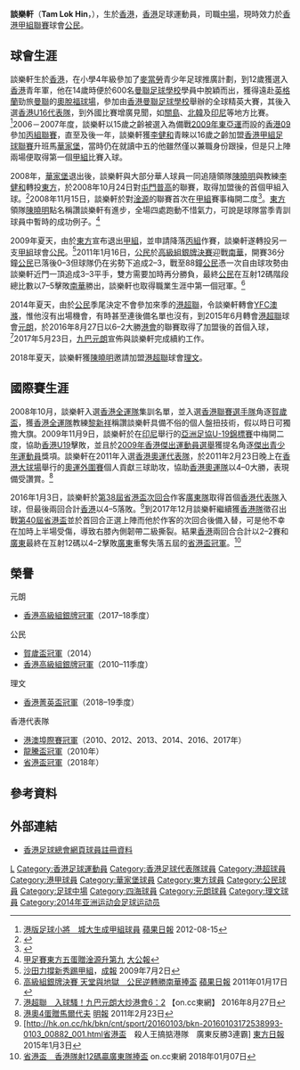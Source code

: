 {{Infobox football biography
| name        = 談樂軒 <br> Tam Lok Hin
| image       = Tam Lok Hin.JPG
| fullname    = 談樂軒
| nickname    = 𡃁仔
| birth_date  = {{birth date and age|1991|1|12}}
| birth_place = {{HKG-1959}}
| height      = {{height|m=1.75}}
| position    = [[右中場|右中場]]、[[防守中場|防守中場]]
| currentclub = [[公民足球隊|公民]]
| clubnumber  = -
| youthyears  = 2006–2007
| youthclubs  = [[香港09|香港09]] 
| years1 = 2007–2008
| clubs1 = [[華家堡足球會|華家堡]]
| caps1  = 1
| goals1 = 0
| years2 = 2008–2009
| clubs2 = [[東方足球隊|東方]]
| caps2  = 13
| goals2 = 3
| years3 =  2009–2014
| clubs3 = [[公民足球隊|公民]]
| caps3  = 36
| goals3 = 3
| years4 = 2014–2015
| clubs4 = [[YFC澳滌|YFC澳滌]]
| caps4  = 11
| goals4 = 0
| years5 = 2015–2018
| clubs5 = [[元朗足球會|陽光元朗]]
| caps5  = 59
| goals5 = 1
| years6 = 2018–2021
| clubs6 = [[理文足球會|理文]]
| caps6  = 33
| goals6 = 0
| years7= 2021–
| clubs7= [[公民足球隊|公民]]
| caps7 = 0
| goals7 = 0

| nationalyears1 = 2008–2010
| nationalteam1  = [[香港20歲以下足球代表隊|香港U19]]  
| nationalcaps1  = 4
| nationalgoals1 = 4
| nationalyears2 = 2011–2014
| nationalteam2  = [[香港奧運足球代表隊|香港U23]]  
| nationalcaps2  = 12
| nationalgoals2 = 2
| nationalyears3 = 2010–
| nationalteam3  = [[香港足球代表隊|香港]]  
| nationalcaps3  = 0
| nationalgoals3 = 0
| pcupdate = 
| ntupdate = 
}}

'''談樂軒'''（'''Tam Lok Hin'''，{{bd|1991年|1月12日|catIdx=T}}），生於[[香港|香港]]，[[香港|香港]]足球運動員，司職[[中場|中場]]，現時效力於[[香港甲組聯賽|香港甲組聯賽]]球會[[公民足球隊|公民]]。

==球會生涯==
談樂軒生於[[香港|香港]]，在小學4年級參加了[[麥當勞|麥當勞]]青少年足球推廣計劃，到12歲獲選入[[香港|香港]]青年軍，他在14歲時便於600名[[曼聯|曼聯足球學校]]學員中脫穎而出，獲得遠赴[[英格蘭|英格蘭]]勁旅[[曼聯|曼聯]]的[[奧脫福球場|奧脫福球場]]，參加由[[曼聯|香港曼聯足球學校]]舉辦的全球精英大賽，其後入選[[香港17歲以下足球代表隊|香港U16代表隊]]，到外國比賽增廣見聞，如[[關島|關島]]、[[北韓|北韓]]及[[印尼|印尼]]等地方比賽。<ref>[http://hk.apple.nextmedia.com/nextplus/%E5%91%A8%E5%88%8A%E9%9D%92%E9%9B%B2%E8%B7%AF/article/20120815/2_16599563/%E6%B8%AF%E7%89%88%E8%B6%B3%E7%90%83%E5%B0%8F%E5%B0%87-%E5%9F%8E%E5%A4%A7%E7%94%9F%E6%88%90%E7%94%B2%E7%B5%84%E7%90%83%E5%93%A1 港版足球小將　城大生成甲組球員] {{Wayback|url=http://hk.apple.nextmedia.com/nextplus/%E5%91%A8%E5%88%8A%E9%9D%92%E9%9B%B2%E8%B7%AF/article/20120815/2_16599563/%E6%B8%AF%E7%89%88%E8%B6%B3%E7%90%83%E5%B0%8F%E5%B0%87-%E5%9F%8E%E5%A4%A7%E7%94%9F%E6%88%90%E7%94%B2%E7%B5%84%E7%90%83%E5%93%A1 |date=20170929145439 }} [[蘋果日報|蘋果日報]] 2012-08-15</ref>2006－2007年度，談樂軒以15歲之齡被選入為備戰[[2009年東亞運動會足球比賽|2009年東亞運]]而設的[[香港09|香港09]]參加[[香港丙組(地區)足球聯賽|丙組聯賽]]，直至及後一年，談樂軒獲[[李健和|李健和]]青睞以16歲之齡加盟[[香港甲組足球聯賽|香港甲組足球聯賽]]升班馬[[華家堡足球會|華家堡]]，當時仍在就讀中五的他雖然僅以兼職身份跟操，但是只上陣兩場便取得第一個[[香港甲組足球聯賽|甲組]]比賽入球。

2008年，[[華家堡足球會|華家堡]]退出後，談樂軒與大部分華人球員一同追隨領隊[[陳曉明|陳曉明]]與教練[[李健和|李健和]]轉投[[東方足球隊|東方]]，於2008年10月24日對[[屯門普高|屯門普高]]的聯賽，取得加盟後的首個甲組入球。<ref>{{Cite web |url=http://www.hkfa.com/zh-hk/match_result.php?match_date=2008-10-24&match_id=4092 |title=足球總會網頁屯門普高對東方賽後報告 |access-date=2009-02-13 |archive-date=2012-10-21 |archive-url=https://web.archive.org/web/20121021120246/http://www.hkfa.com/zh-hk/match_result.php?match_date=2008-10-24&match_id=4092 |dead-url=no }}</ref>2008年11月15日，談樂軒於對[[淦源|淦源]]的聯賽首次在[[香港甲組足球聯賽|甲組]]賽事梅開二度<ref>{{Cite web |url=http://www.hkfa.com/zh-hk/match_result.php?match_date=2008-11-15&match_id=4111 |title=足球總會網頁東方對淦源賽後報告 |access-date=2009-02-13 |archive-date=2012-10-21 |archive-url=https://web.archive.org/web/20121021144506/http://www.hkfa.com/zh-hk/match_result.php?match_date=2008-11-15&match_id=4111 |dead-url=no }}</ref>。[[東方足球隊|東方]]領隊[[陳曉明|陳曉明]]點名稱讚談樂軒有進步，全場四處跑動不惜氣力，可說是球隊當季青訓球員中暫時的成功例子。<ref>[http://www.takungpao.com.hk/inc/photo/photo_cont.asp?id=347949&nid=990986&cid=864 甲足賽東方五蛋贈淦源升第九]{{dead link|date=2018年4月 |bot=InternetArchiveBot |fix-attempted=yes }} [[大公報|大公報]]</ref>

2009年夏天，由於[[東方足球隊|東方]]宣布退出[[香港甲組足球聯賽|甲組]]，並申請降落[[香港丙組足球聯賽|丙組]]作賽，談樂軒遂轉投另一支[[香港甲組足球聯賽|甲組]]球會[[公民足球隊|公民]]。<ref>[http://www.singpao.com/NewsArticle.aspx?NewsID=30315&Lang=tc 沙田力撐新秀踢甲組]{{dead link|date=2018年4月 |bot=InternetArchiveBot |fix-attempted=yes }}，[[成報|成報]] 2009年7月2日</ref>2011年1月16日，[[公民足球隊|公民]]於[[香港高級組銀牌|高級組銀牌決賽]]迎戰[[南華足球隊|南華]]，開賽36分鐘[[公民足球隊|公民]]已落後0–3但球隊仍在劣勢下追成2–3，戰至88鐘[[公民足球隊|公民]]憑一次自由球攻勢由談樂軒近門一頂追成3–3平手，雙方需要加時再分勝負，最終[[公民足球隊|公民]]在互射12碼階段總比數以7–5擊敗[[南華足球隊|南華]]勝出，談樂軒也取得職業生涯中第一個冠軍。<ref>[http://hk.apple.nextmedia.com/sports/art/20110117/14877054 高級組銀牌決賽 天堂與地獄　公民逆轉勝南華捧盃] {{Wayback|url=http://hk.apple.nextmedia.com/sports/art/20110117/14877054 |date=20170821171930 }} [[蘋果日報|蘋果日報]] 2011年01月17日</ref>

2014年夏天，由於[[公民足球隊|公民]]季尾決定不會參加來季的[[港超聯|港超聯]]，令談樂軒轉會[[YFC澳滌|YFC澳滌]]，惟他沒有出場機會，有時甚至連後備名單也沒有，到2015年6月轉會[[港超聯|港超聯]]球會[[元朗足球會|元朗]]，於2016年8月27日以6–2大勝[[香港足球會|港會]]的聯賽取得了加盟後的首個入球，<ref>[http://hk.on.cc/hk/bkn/cnt/sport/20160827/bkn-20160827192307286-0827_00882_001.html 港超聯　入球騷！九巴元朗大炒港會6：2] {{Wayback|url=http://hk.on.cc/hk/bkn/cnt/sport/20160827/bkn-20160827192307286-0827_00882_001.html |date=20160830141849 }} 【on.cc東網】 2016年8月27日</ref>2017年5月23日，[[元朗足球會|九巴元朗]]宣佈與談樂軒完成續約工作。

2018年夏天，談樂軒獲[[陳曉明|陳曉明]]邀請加盟[[港超聯|港超聯]]球會[[理文足球會|理文]]。

==國際賽生涯==
2008年10月，談樂軒入選[[香港20歲以下足球代表隊|香港全運隊]]集訓名單，並入選[[香港聯賽選手隊|香港聯賽選手隊]]角逐[[賀歲盃足球賽|賀歲盃]]，獲[[香港20歲以下足球代表隊|香港全運隊]]教練[[黎新祥|黎新祥]]稱讚談樂軒具備不俗的個人盤扭技術，假以時日可獨擔大旗。2009年11月9日，談樂軒於在[[印尼|印尼]]舉行的[[亞足聯U19青年錦標賽|亞洲足協U-19錦標賽]]中梅開二度，協助[[香港20歲以下足球代表隊|香港U19]]擊敗{{link-en|新加坡U19|Singapore national under-19 football team}}，並且於[[香港傑出運動員|2009年香港傑出運動員選舉]]獲提名角逐[[香港傑出運動員|傑出青少年運動員]]獎項。談樂軒在2011年入選[[香港奧運足球代表隊|香港奧運代表隊]]，於2011年2月23日晚上在[[香港大球場|香港大球場]]舉行的[[2012年夏季奧林匹克運動會足球比賽|奧運外圍賽]]個人貢獻三球助攻，協助[[香港奧運足球代表隊|香港奧運隊]]以4–0大勝{{link-en|马尔代夫国家U23足球队|Maldives national under-23 football team|馬爾代夫}}，表現備受讚賞。<ref>[http://hk.sports.yahoo.com/article/local/1066462.html 港奧4蛋贈馬爾代夫] {{Wayback|url=http://hk.sports.yahoo.com/article/local/1066462.html |date=20110302004841 }} [[明報|明報]] 2011年2月23日</ref>

2016年1月3日，談樂軒於[[第38屆省港盃|第38屆省港盃次回合]]作客[[省港盃|廣東隊]]取得首個[[香港足球代表隊|香港代表隊]]入球，但最後兩回合計[[香港足球代表隊|香港]]以4–5落敗。<ref>[http://hk.on.cc/hk/bkn/cnt/sport/20160103/bkn-20160103172538993-0103_00882_001.html省港盃　殺人王搞掂港隊　廣東反勝3連霸] {{Wayback|url=http://hk.on.cc/hk/bkn/cnt/sport/20160103/bkn-20160103172538993-0103_00882_001.html%E7%9C%81%E6%B8%AF%E7%9B%83 |date=20190722171335 }} [[東方日報|東方日報]] 2015年1月3日</ref>到2017年12月談樂軒繼續獲[[香港足球代表隊|香港隊]]徵召出戰[[第40屆省港盃|第40屆省港盃]]並於首回合正選上陣而他於作客的次回合後備入替，可是他不幸在加時上半場受傷，導致右膝內側韌帶二級撕裂。結果[[香港足球代表隊|香港]]兩回合合計以2–2賽和[[廣東省|廣東]]最終在互射12碼以4–2擊敗[[廣東省|廣東]]重奪失落五屆的[[第40屆省港盃|省港盃冠軍]]。<ref>[http://hk.on.cc/hk/bkn/cnt/sport/20180107/bkn-20180107180933907-0107_00882_001.html 省港盃　香港隊射12碼贏廣東隊捧盃] {{Wayback|url=http://hk.on.cc/hk/bkn/cnt/sport/20180107/bkn-20180107180933907-0107_00882_001.html |date=20180107175024 }} on.cc東網 2018年01月07日</ref>

==榮譽==
;元朗	
* [[2017–18年香港高級組銀牌|香港高級組銀牌冠軍]]（2017–18季度）
;公民	
* [[2014年賀歲盃足球賽|賀歲盃冠軍]]（2014）
* [[2010–11年香港高級組銀牌|香港高級組銀牌冠軍]]（2010–11季度）
;理文
* [[2018–19年香港菁英盃|香港菁英盃冠軍]]（2018–19季度）
;香港代表隊
* [[港澳埠際賽|港澳埠際賽冠軍]]（2010、2012、2013、2014、2016、2017年）
* [[2010年龍騰盃國際足球邀請賽|龍騰盃冠軍]]（2010年）
* [[第40屆省港盃|省港盃冠軍]]（2018年）

==參考資料==
{{Reflist}}

==外部連結==
* [http://www.hkfa.com/zh-hk/player_view.php?player_id=4068 香港足球總會網頁球員註冊資料] {{Wayback|url=http://www.hkfa.com/zh-hk/player_view.php?player_id=4068 |date=20121006212646 }}

{{模板:理文球員名單}}
{{2013年東亞運足球香港隊}}

{{DEFAULTSORT:Tam Lok Hin}} 
[[Category:談姓|L]]
[[Category:香港足球運動員|Category:香港足球運動員]]
[[Category:香港足球代表隊球員|Category:香港足球代表隊球員]]
[[Category:港超球員|Category:港超球員]]
[[Category:港甲球員|Category:港甲球員]]
[[Category:華家堡球員|Category:華家堡球員]]
[[Category:東方球員|Category:東方球員]]
[[Category:公民球員|Category:公民球員]]
[[Category:足球中場|Category:足球中場]]
[[Category:四海球員|Category:四海球員]]
[[Category:元朗球員|Category:元朗球員]]
[[Category:理文球員|Category:理文球員]]
[[Category:2014年亚洲运动会足球运动员|Category:2014年亚洲运动会足球运动员]]